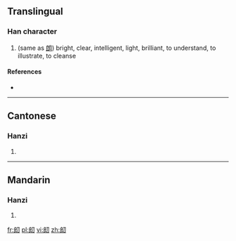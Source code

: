 ==Translingual==

===Han character===
{{Han char|rn=18|rad=刀|as=07|sn=9|four=|canj=戈戈尸竹 (IISH), 戈女尸竹 (IVSH)}}

# (same as [[朗]]) bright, clear, intelligent, light, brilliant, to understand, to illustrate, to cleanse

====References====
* {{Han ref|kx=0140.290|hdz=10338.150|uh=34EA|ud=13546}}

----

==Cantonese==

===Hanzi===
{{yue-hanzi|jyut=|y=long5}}

# {{defn|lang=yue|sort=刀07}}

----

==Mandarin==

===Hanzi===
{{cmn-hanzi|pin=[[lǎng]] ([[lang3]])|wg=lang<sup>3</sup>}}

# {{defn|lang=cmn|sort=刀07}}

[[fr:㓪]]
[[pl:㓪]]
[[vi:㓪]]
[[zh:㓪]]